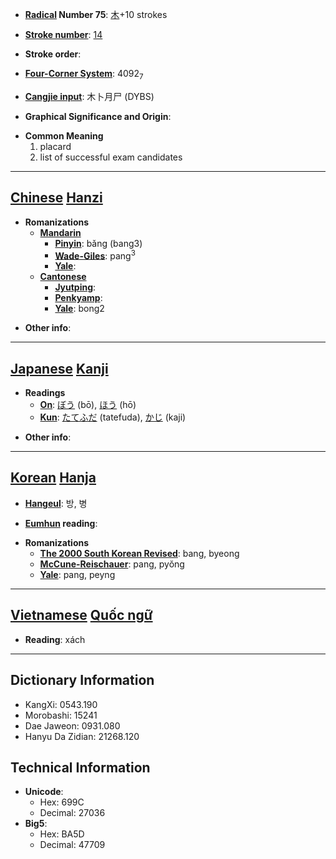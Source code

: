 * '''[[Wiktionary:Chinese radical index| Radical]] Number 75''': [[Wiktionary:Chinese radical index 木|木]]+10 strokes

* '''[[Wiktionary:Chinese total strokes index|Stroke number]]''': [[Wiktionary:Chinese total strokes index 14|14]]

* '''Stroke order''': 

* '''[[Wiktionary:Chinese four corner index|Four-Corner System]]''': 4092<sub>7</sub>

* '''[[Wiktionary:Chinese Cangjie index|Cangjie input]]''': 木卜月尸 (DYBS)

* '''Graphical Significance and Origin''': 

* '''Common Meaning'''
*#placard
*# list of successful exam candidates


----

== [[Chinese]] [[Hanzi]] ==

* '''Romanizations'''
** '''[[Mandarin]]'''
*** '''[[Pinyin]]''': bǎng (bang3)
*** '''[[Wade-Giles]]''': pang<sup>3</sup>
*** '''[[Yale]]''': 
** '''[[Cantonese]]'''
*** '''[[Jyutping]]''':
*** '''[[Penkyamp]]''': 
*** '''[[Yale]]''': bong2

* '''Other info''': 

----

== [[Japanese]] [[Kanji]] ==

* '''Readings'''
** '''[[On]]''': [[ぼう]] (bō), [[ほう]] (hō)
** '''[[Kun]]''': [[たてふだ]] (tatefuda), [[かじ]] (kaji)

* '''Other info''':  

----

== [[Korean]] [[Hanja]] ==

* '''[[Hangeul]]''': 방, 병

* '''[[Eumhun]] reading''': 

* '''Romanizations'''
** '''[[The 2000 South Korean Revised Romanization|The 2000 South Korean Revised]]''': bang, byeong
** '''[[McCune-Reischauer]]''': pang, pyŏng
** '''[[Yale]]''': pang, peyng


----

== [[Vietnamese]] [[Quốc ngữ]] ==

* '''Reading''': xách

----

== Dictionary Information ==

* KangXi: 0543.190
* Morobashi: 15241
* Dae Jaweon: 0931.080
* Hanyu Da Zidian: 21268.120

== Technical Information ==

* '''Unicode''':
** Hex: 699C
** Decimal: 27036
* '''Big5''':
** Hex: BA5D
** Decimal: 47709